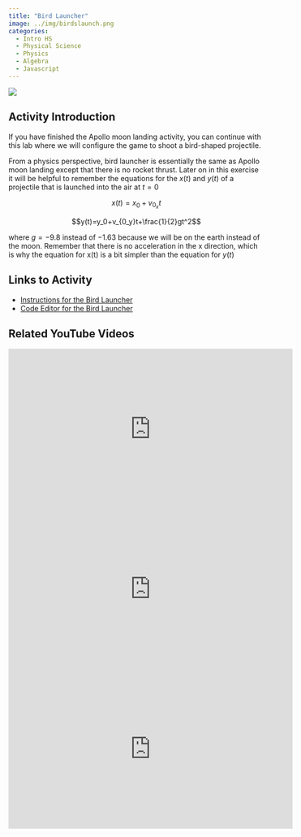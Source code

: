 ```yaml
---
title: "Bird Launcher"
image: ../img/birdslaunch.png
categories:
  - Intro HS
  - Physical Science
  - Physics
  - Algebra
  - Javascript
---
```


![](../img/birdslaunch.png)

## Activity Introduction

If you have finished the Apollo moon landing activity, you can continue with this lab where we will configure the game to shoot a bird-shaped projectile.

From a physics perspective, bird launcher is essentially the same as Apollo moon landing except that there is no rocket thrust. Later on in this exercise it will be helpful to remember the equations for the $x(t)$ and $y(t)$ of a projectile that is launched into the air at $t = 0$

$$x(t)=x_0+v_{0_x}t$$

$$y(t)=y_0+v_{0_y}t+\frac{1}{2}gt^2$$

where $g=−9.8$ instead of $−1.63$ because we will be on the earth instead of the moon. Remember that there is no acceleration in the x direction, which is why the equation for x(t) is a bit simpler than the equation for $y(t)$



## Links to Activity
* [Instructions for the Bird Launcher](https://www.asc.ohio-state.edu/orban.14/stemcoding/milestones/birdlauncher/birdlauncher.html)
* [Code Editor for the Bird Launcher](https://editor.p5js.org/ChrisOrban/sketches/RJa82iYV7)

## Related YouTube Videos

<iframe width="560" height="315" src="https://www.youtube.com/embed/gQI_OeCklSI?si=NlrTK1kNToTLUYkh" title="YouTube video player" frameborder="0" allow="accelerometer; autoplay; clipboard-write; encrypted-media; gyroscope; picture-in-picture; web-share" referrerpolicy="strict-origin-when-cross-origin" allowfullscreen></iframe>

<iframe width="560" height="315" src="https://www.youtube.com/embed/_1eiHFKOJlg?si=xcHS23Mv42phqDTz" title="YouTube video player" frameborder="0" allow="accelerometer; autoplay; clipboard-write; encrypted-media; gyroscope; picture-in-picture; web-share" referrerpolicy="strict-origin-when-cross-origin" allowfullscreen></iframe>

<iframe width="560" height="315" src="https://www.youtube.com/embed/ukWh0DQISLo?si=OUtMj0AxZFrblNA1" title="YouTube video player" frameborder="0" allow="accelerometer; autoplay; clipboard-write; encrypted-media; gyroscope; picture-in-picture; web-share" referrerpolicy="strict-origin-when-cross-origin" allowfullscreen></iframe>